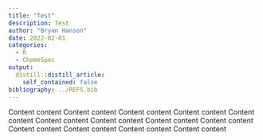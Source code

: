 ```yaml
---
title: "Test"
description: Test
author: "Bryan Hanson"
date: 2022-02-01
categories:
  - R
  - ChemoSpec
output:
  distill::distill_article:
    self_contained: false
bibliography: ../REFS.bib
---
```


Content content Content content Content content Content content Content content Content content Content content Content content Content content Content content Content content Content content Content content 
